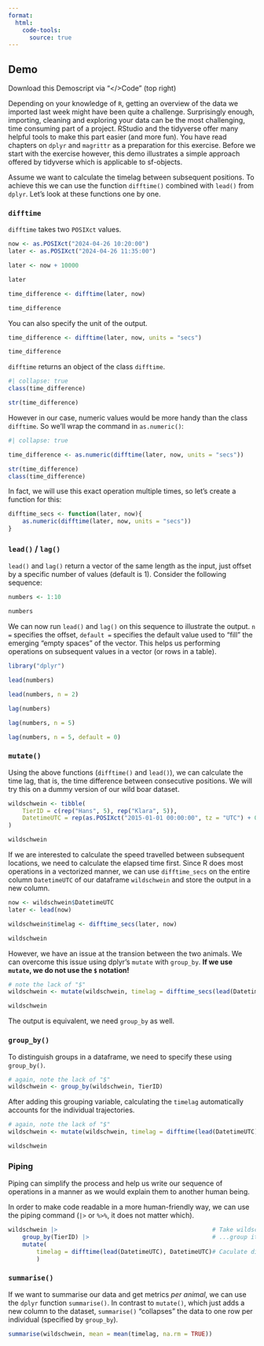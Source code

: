 ```yaml
---
format:
  html:
    code-tools:
      source: true
---
```


## Demo

Download this Demoscript via "\</\>Code" (top right)

Depending on your knowledge of `R`, getting an overview of the data we imported last week might have been quite a challenge. Surprisingly enough, importing, cleaning and exploring your data can be the most challenging, time consuming part of a project. RStudio and the tidyverse offer many helpful tools to make this part easier (and more fun). You have read chapters on `dplyr` and `magrittr` as a preparation for this exercise. Before we start with the exercise however, this demo illustrates a simple approach offered by tidyverse which is applicable to sf-objects.

Assume we want to calculate the timelag between subsequent positions. To achieve this we can use the function `difftime()` combined with `lead()` from `dplyr`. Let's look at these functions one by one.

### `difftime` {#sec-difftime}

`difftime` takes two `POSIXct` values.

```r
now <- as.POSIXct("2024-04-26 10:20:00")
later <- as.POSIXct("2024-04-26 11:35:00")

later <- now + 10000

later

time_difference <- difftime(later, now)

time_difference
```

You can also specify the unit of the output.

```r
time_difference <- difftime(later, now, units = "secs")

time_difference
```

`difftime` returns an object of the class `difftime`. 
```r
#| collapse: true
class(time_difference)

str(time_difference)
```

However in our case, numeric values would be more handy than the class `difftime`. So we'll wrap the command in `as.numeric()`:

```r
#| collapse: true

time_difference <- as.numeric(difftime(later, now, units = "secs"))

str(time_difference)
class(time_difference)
``` 

In fact, we will use this exact operation multiple times, so let's create a function for this:

```r
difftime_secs <- function(later, now){
    as.numeric(difftime(later, now, units = "secs"))
}
```

### `lead()` / `lag()` {#sec-lead-lag}

`lead()` and `lag()` return a vector of the same length as the input, just offset by a specific number of values (default is 1). Consider the following sequence:

```r
numbers <- 1:10

numbers
```

We can now run `lead()` and `lag()` on this sequence to illustrate the output. `n =` specifies the offset, `default =` specifies the default value used to "fill" the emerging "empty spaces" of the vector. This helps us performing operations on subsequent values in a vector (or rows in a table).

```r
library("dplyr")

lead(numbers)

lead(numbers, n = 2)

lag(numbers)

lag(numbers, n = 5)

lag(numbers, n = 5, default = 0)
```

### `mutate()`

Using the above functions (`difftime()` and `lead()`), we can calculate the time lag, that is, the time difference between consecutive positions. We will try this on a dummy version of our wild boar dataset.

```r
wildschwein <- tibble(
    TierID = c(rep("Hans", 5), rep("Klara", 5)),
    DatetimeUTC = rep(as.POSIXct("2015-01-01 00:00:00", tz = "UTC") + 0:4 * 15 * 60, 2)
)

wildschwein
```


If we are interested to calculate the speed travelled between subsequent locations, we need to calculate the elapsed time first. Since R does most operations in a vectorized manner, we can use `difftime_secs` on the entire column `DatetimeUTC` of our dataframe `wildschwein` and store the output in a new column. 

```r
now <- wildschwein$DatetimeUTC
later <- lead(now)

wildschwein$timelag <- difftime_secs(later, now)

wildschwein

```

However, we have an issue at the transion between the two animals. We can overcome this issue using dplyr's `mutate` with `group_by`. **If we use `mutate`, we do not use the `$` notation!**

```r
# note the lack of "$"
wildschwein <- mutate(wildschwein, timelag = difftime_secs(lead(DatetimeUTC), DatetimeUTC))

wildschwein
```

The output is equivalent, we need `group_by` as well.

### `group_by()`

To distinguish groups in a dataframe, we need to specify these using `group_by()`. 

```r
# again, note the lack of "$"
wildschwein <- group_by(wildschwein, TierID)
```

After adding this grouping variable, calculating the `timelag` automatically accounts for the individual trajectories.

```r
# again, note the lack of "$"
wildschwein <- mutate(wildschwein, timelag = difftime(lead(DatetimeUTC), DatetimeUTC))

wildschwein
```


### Piping 

Piping can simplify the process and help us write our sequence of operations in a manner as we would explain them to another human being.

In order to make code readable in a more human-friendly way, we can use the piping command (`|>` or `%>%`, it does not matter which).

```r
wildschwein |>                                            # Take wildschwein...
    group_by(TierID) |>                                   # ...group it by TierID
    mutate(
        timelag = difftime(lead(DatetimeUTC), DatetimeUTC)# Caculate difftime
        )
```

### `summarise()`

If we want to summarise our data and get metrics *per animal*, we can use the `dplyr` function `summarise()`. In contrast to `mutate()`, which just adds a new column to the dataset, `summarise()` "collapses" the data to one row per individual (specified by `group_by`).

```r
summarise(wildschwein, mean = mean(timelag, na.rm = TRUE))
```
